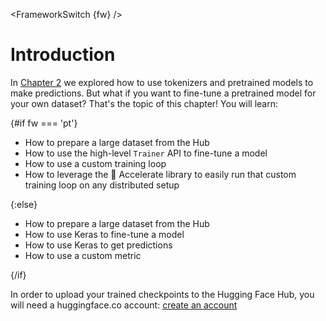 <FrameworkSwitch {fw} />

# Introduction

In [Chapter 2](/course/chapter2) we explored how to use tokenizers and pretrained models to make predictions. But what if you want to fine-tune a pretrained model for your own dataset? That's the topic of this chapter! You will learn:

{#if fw === 'pt'}
* How to prepare a large dataset from the Hub
* How to use the high-level `Trainer` API to fine-tune a model
* How to use a custom training loop
* How to leverage the 🤗 Accelerate library to easily run that custom training loop on any distributed setup

{:else}
* How to prepare a large dataset from the Hub
* How to use Keras to fine-tune a model
* How to use Keras to get predictions
* How to use a custom metric

{/if}

In order to upload your trained checkpoints to the Hugging Face Hub, you will need a huggingface.co account: [create an account](https://huggingface.co/join)